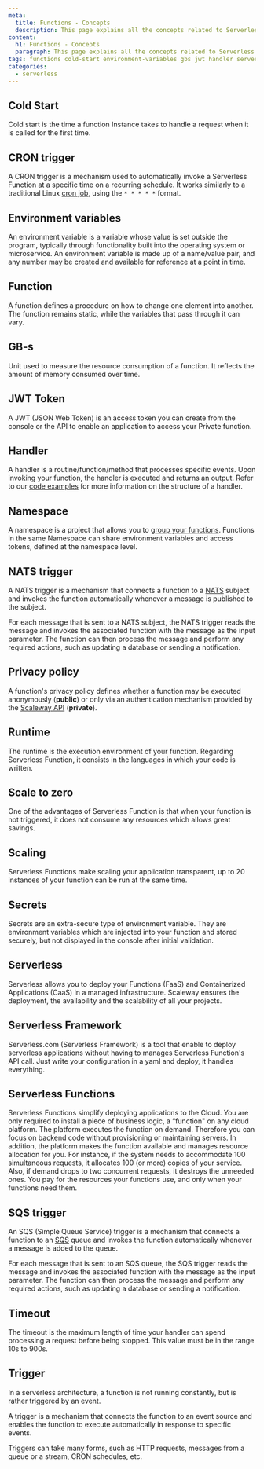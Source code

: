 ```yaml
---
meta:
  title: Functions - Concepts
  description: This page explains all the concepts related to Serverless Functions
content:
  h1: Functions - Concepts
  paragraph: This page explains all the concepts related to Serverless Functions
tags: functions cold-start environment-variables gbs jwt handler serverless 
categories:
  - serverless
---
```


<Concept opened>

## Cold Start

Cold start is the time a function Instance takes to handle a request when it is called for the first time.

</Concept>

<Concept opened>

## CRON trigger

A CRON trigger is a mechanism used to automatically invoke a Serverless Function at a specific time on a recurring schedule. It works similarly to a traditional Linux [cron job](https://en.wikipedia.org/wiki/Cron), using the `* * * * *` format.

</Concept>

<Concept opened>

## Environment variables

An environment variable is a variable whose value is set outside the program, typically through functionality built into the operating system or microservice. An environment variable is made up of a name/value pair, and any number may be created and available for reference at a point in time.

</Concept>

<Concept opened>

## Function
A function defines a procedure on how to change one element into another. The function remains static, while the variables that pass through it can vary.

</Concept>

<Concept opened>

## GB-s

Unit used to measure the resource consumption of a function. It reflects the amount of memory consumed over time. 

</Concept>

<Concept>

## JWT Token

A JWT (JSON Web Token) is an access token you can create from the console or the API to enable an application to access your Private function.

</Concept>

<Concept>

## Handler

A handler is a routine/function/method that processes specific events. Upon invoking your function, the handler is executed and returns an output. Refer to our [code examples](/serverless/functions/reference-content/code-examples/) for more information on the structure of a handler.

</Concept>

<Concept>

## Namespace

A namespace is a project that allows you to [group your functions](/serverless/functions/how-to/create-a-functions-namespace/). Functions in the same Namespace can share environment variables and access tokens, defined at the namespace level.

</Concept>

<Concept>

## NATS trigger

A NATS trigger is a mechanism that connects a function to a [NATS](/serverless/messaging/concepts/#nats) subject and invokes the function automatically whenever a message is published to the subject.

For each message that is sent to a NATS subject, the NATS trigger reads the message and invokes the associated function with the message as the input parameter.
The function can then process the message and perform any required actions, such as updating a database or sending a notification.

</Concept>

<Concept>

## Privacy policy

A function's privacy policy defines whether a function may be executed anonymously (**public**) or only via an authentication mechanism provided by the [Scaleway API](https://www.scaleway.com/en/developers/api/serverless-functions/#authentication) (**private**). 

</Concept>

<Concept>

## Runtime

The runtime is the execution environment of your function. Regarding Serverless Function, it consists in the languages in which your code is written.

</Concept>

<Concept>

## Scale to zero

One of the advantages of Serverless Function is that when your function is not triggered, it does not consume any resources which allows great savings.

</Concept>

<Concept>

## Scaling

Serverless Functions make scaling your application transparent, up to 20 instances of your function can be run at the same time.

</Concept>

<Concept>

## Secrets

Secrets are an extra-secure type of environment variable. They are environment variables which are injected into your function and stored securely, but not displayed in the console after initial validation.

</Concept>

<Concept>

## Serverless

Serverless allows you to deploy your Functions (FaaS) and Containerized Applications (CaaS) in a managed infrastructure. Scaleway ensures the deployment, the availability and the scalability of all your projects.

</Concept>


<Concept>

## Serverless Framework

Serverless.com (Serverless Framework) is a tool that enable to deploy serverless applications without having to manages Serverless Function's API call. Just write your configuration in a yaml and deploy, it handles everything.

</Concept>

<Concept>

## Serverless Functions

Serverless Functions simplify deploying applications to the Cloud. You are only required to install a piece of business logic, a “function" on any cloud platform. The platform executes the function on demand. Therefore you can focus on backend code without provisioning or maintaining servers. In addition, the platform makes the function available and manages resource allocation for you. For instance, if the system needs to accommodate 100 simultaneous requests, it allocates 100 (or more) copies of your service. Also, if demand drops to two concurrent requests, it destroys the unneeded ones. You pay for the resources your functions use, and only when your functions need them.

</Concept>

<Concept>

## SQS trigger

An SQS (Simple Queue Service) trigger is a mechanism that connects a function to an [SQS](/serverless/messaging/concepts/#sqs) queue and invokes the function automatically whenever a message is added to the queue.

For each message that is sent to an SQS queue, the SQS trigger reads the message and invokes the associated function with the message as the input parameter.
The function can then process the message and perform any required actions, such as updating a database or sending a notification.

</Concept>

<Concept>

## Timeout

The timeout is the maximum length of time your handler can spend processing a request before being stopped. This value must be in the range 10s to 900s.

</Concept>

<Concept>

## Trigger

In a serverless architecture, a function is not running constantly, but is rather triggered by an event.

A trigger is a mechanism that connects the function to an event source and enables the function to execute automatically in response to specific events.

Triggers can take many forms, such as HTTP requests, messages from a queue or a stream, CRON schedules, etc.

</Concept>

